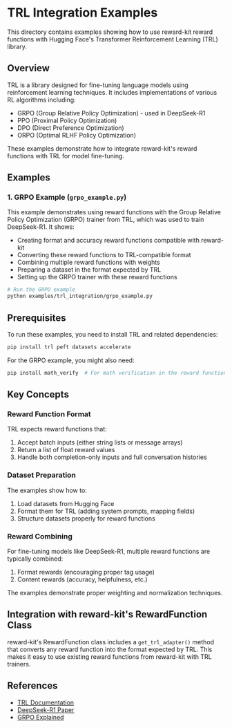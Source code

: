 # TRL Integration Examples

This directory contains examples showing how to use reward-kit reward functions with Hugging Face's Transformer Reinforcement Learning (TRL) library.

## Overview

TRL is a library designed for fine-tuning language models using reinforcement learning techniques. It includes implementations of various RL algorithms including:

- GRPO (Group Relative Policy Optimization) - used in DeepSeek-R1
- PPO (Proximal Policy Optimization)
- DPO (Direct Preference Optimization)
- ORPO (Optimal RLHF Policy Optimization)

These examples demonstrate how to integrate reward-kit's reward functions with TRL for model fine-tuning.

## Examples

### 1. GRPO Example (`grpo_example.py`)

This example demonstrates using reward functions with the Group Relative Policy Optimization (GRPO) trainer from TRL, which was used to train DeepSeek-R1. It shows:

- Creating format and accuracy reward functions compatible with reward-kit
- Converting these reward functions to TRL-compatible format
- Combining multiple reward functions with weights
- Preparing a dataset in the format expected by TRL
- Setting up the GRPO trainer with these reward functions

```bash
# Run the GRPO example
python examples/trl_integration/grpo_example.py
```

## Prerequisites

To run these examples, you need to install TRL and related dependencies:

```bash
pip install trl peft datasets accelerate
```

For the GRPO example, you might also need:

```bash
pip install math_verify  # For math verification in the reward function
```

## Key Concepts

### Reward Function Format

TRL expects reward functions that:
1. Accept batch inputs (either string lists or message arrays)
2. Return a list of float reward values
3. Handle both completion-only inputs and full conversation histories

### Dataset Preparation

The examples show how to:
1. Load datasets from Hugging Face
2. Format them for TRL (adding system prompts, mapping fields)
3. Structure datasets properly for reward functions

### Reward Combining

For fine-tuning models like DeepSeek-R1, multiple reward functions are typically combined:
1. Format rewards (encouraging proper tag usage)
2. Content rewards (accuracy, helpfulness, etc.)

The examples demonstrate proper weighting and normalization techniques.

## Integration with reward-kit's RewardFunction Class

reward-kit's RewardFunction class includes a `get_trl_adapter()` method that converts any reward function into the format expected by TRL. This makes it easy to use existing reward functions from reward-kit with TRL trainers.

## References

- [TRL Documentation](https://huggingface.co/docs/trl/index)
- [DeepSeek-R1 Paper](https://arxiv.org/abs/2403.08559)
- [GRPO Explained](https://huggingface.co/blog/trl-grpo)
